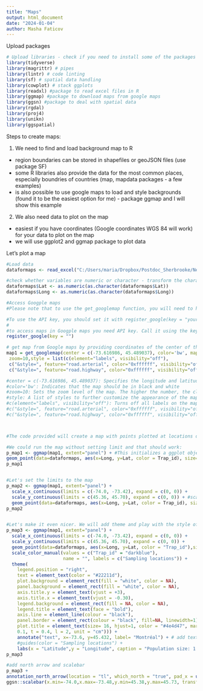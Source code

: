 ---
title: "Maps"
output: html_document
date: "2024-01-04"
author: Masha Faticov
---

Upload packages
```{r}
# Upload libraries - check if you need to install some of the packages
library(tidyverse) 
library(magrittr) # pipes
library(lintr) # code linting
library(sf) # spatial data handling
library(cowplot) # stack ggplots
library(readxl) #package to read excel files in R
library(ggmap) #package to download maps from google maps
library(ggsn) #package to deal with spatial data
library(rgdal)
library(proj4)  
library(unikn)  
library(ggspatial)

```
Steps to create maps:

1. We need to find and load background map to R
 -  region boundaries can be stored in shapefiles or geoJSON files (use package SF) 
 - some R libraries also provide the data for the most common places, especially boundries of countries (map, mapdata packages - a few examples)
 -  is also possible to use google maps to load and style backgrounds (found it to be the easiest option for me) - package ggmap and I will show this example
 
 2. We also need data to plot on the map
 - easiest if you have coordinates (Google coordinates WGS 84 will work) for your data to plot on the map
 - we will use ggplot2 and ggmap package to plot data
 
 Let's plot a map
 
```{r}
#Load data
dataformaps <- read_excel("C:/Users/maria/Dropbox/Postdoc_Sherbrooke/New Frontiers/Maps_NF_all_traps/Montreal.xlsx")

#check whether variables are numeric or character - transform the character ones to numeric
dataformaps$Lat <- as.numeric(as.character(dataformaps$Lat))
dataformaps$Long <- as.numeric(as.character(dataformaps$Long))

#Access Googple maps
#Please note that to use the get_googlemap function, you will need to have a valid Google API key, and you must enable billing on the Google Cloud Platform. Without a valid API key, the function call will not be able to retrieve the map data from Google Maps.

#To use the API key, you should set it with register_google(key = "your_api_key") before calling get_googlemap. Replace "your_api_key" with your actual Google API key.
#
#to access maps in Googple maps you need API key. Call it using the key below:
register_google(key = "")

# get map from Google maps by providing coordinates of the center of the city
map1 = get_googlemap(center = c(-73.616986, 45.489037), color='bw', maptype='terrain', 
 zoom=10,style = list(c(element="labels", visibility="off"),
 c("&style=", feature="road.arterial", color="0xffffff", visibility="off"),
 c("&style=", feature="road.highway", color="0xffffff", visibility="off"))) 

#center = c(-73.616986, 45.489037): Specifies the longitude and latitude around which to center the map.
#color='bw': Indicates that the map should be in black and white
#zoom=10: Sets the zoom level of the map. The higher the number, the closer the zoom
#style: A list of styles to further customize the appearance of the map. In this case:
#c(element="labels", visibility="off"): Turns off all labels on the map (like street names and points of interest).
#c("&style=", feature="road.arterial", color="0xffffff", visibility="off"): Tries to turn off arterial roads, setting their color to white (0xffffff), though the syntax appears to be incorrect.
#c("&style=", feature="road.highway", color="0xffffff", visibility="off"): Tries to turn off highways, also setting their color to white, with a similar issue in the syntax.



#The code provided will create a map with points plotted at locations defined by the Long and Lat variables in your dataformaps data frame. The color of these points will be determined by the Trap_id variable. Here's a breakdown of what each part of the code does:

#We could run the map without setting limit and that should work:
p_map1 <- ggmap(map1, extent="panel") + #This initializes a ggplot object using a map template obtained from map1. The extent="panel" argument specifies that the map should be confined to the limits of the data or the plot panel
geom_point(data=dataformaps, aes(x=Long, y=Lat, color = Trap_id), size=4, alpha=0.4) #our data pints we want to add to the map
p_map1 


#Let's set the limits to the map
p_map2 <- ggmap(map1, extent="panel") + 
  scale_x_continuous(limits = c(-74.0, -73.42), expand = c(0, 0)) +
  scale_y_continuous(limits = c(45.36, 45.70), expand = c(0, 0)) + #scale_x_continuous() and scale_y_continuous(): These set the limits for the x-axis (longitude) and y-axis (latitude) and strictly stay within the limits of the coordinates - to not add extra space
  geom_point(data=dataformaps, aes(x=Long, y=Lat, color = Trap_id), size=4, alpha=0.4) 
p_map2


#Let's make it even nicer. We will add theme and play with the style of the map
p_map3 <- ggmap(map1, extent="panel") +
  scale_x_continuous(limits = c(-74.0, -73.42), expand = c(0, 0)) +
  scale_y_continuous(limits = c(45.36, 45.70), expand = c(0, 0)) +
  geom_point(data=dataformaps, aes(x=Long, y=Lat, color = "Trap_id"),size=4, alpha=0.4)+
  scale_color_manual(values = c("Trap_id" = "darkblue"), 
                     name = "", labels = c("Sampling locations")) +
  theme(
    legend.position = "right",
    text = element_text(color = "#22211d"),
    plot.background = element_rect(fill = "white", color = NA), 
    panel.background = element_rect(fill = "white", color = NA),
    axis.title.y = element_text(vjust = +3),
    axis.title.x = element_text(vjust = -0.30),
    legend.background = element_rect(fill = NA, color = NA),
    legend.title = element_text(face = "bold"),
    axis.line = element_line(colour = "black"), 
    panel.border = element_rect(colour = "black", fill=NA, linewidth=1), #: Adds a black border around the plotting panel with a line width of 1.
    plot.title = element_text(size= 16, hjust=1, color = "#4e4d47", margin = margin(b =  
    0.1, t = 0.4, l = 2, unit = "cm"))) + 
    annotate("text", x=-73.6, y=45.432, label= "Montréal") + # add text on the map and coordinates tell where it should be placed
    #guides(color = "Sampling locations") +
    labs(x = "Latitude",y = "Longitude", caption = "Population size: 1 760 000 \n Population density per square kilometre: 4830") # Sets the labels for the x-axis and y-axis, and adds a caption at the bottom of the plot with population information.
p_map3

#add north arrow and scalebar
p_map3 + 
annotation_north_arrow(location = "tl", which_north = "true", pad_x = unit(0.0, "in"), pad_y = unit(0.2, "in"),style = north_arrow_minimal) + 
ggsn::scalebar(x.min=-74.0,x.max=-73.48,y.min=45.38,y.max=45.73, transform=TRUE, location = "bottomright",dist_unit = "km", dist=6, st.bottom = TRUE, st.size = 2)

```
 
 
 
